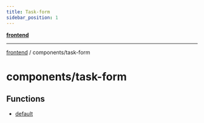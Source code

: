 ```yaml
---
title: Task-form
sidebar_position: 1
---
```


[**frontend**](./task-form/../..)

***

[frontend](./task-form/../..) / components/task-form

# components/task-form

## Functions

- [default](./task-form/functions/default)
